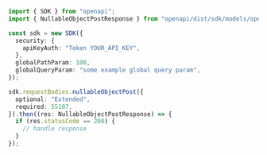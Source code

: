 ```typescript showLineNumbers copy filename="Nullable Object Post usage example"
import { SDK } from "openapi";
import { NullableObjectPostResponse } from "openapi/dist/sdk/models/operations";

const sdk = new SDK({
  security: {
    apiKeyAuth: "Token YOUR_API_KEY",
  },
  globalPathParam: 100,
  globalQueryParam: "some example global query param",
});

sdk.requestBodies.nullableObjectPost({
  optional: "Extended",
  required: 55107,
}).then((res: NullableObjectPostResponse) => {
  if (res.statusCode == 200) {
    // handle response
  }
});
```
